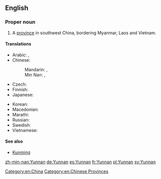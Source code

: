 ==English==

===Proper noun===
{{en-proper noun}}

# A [[province]] in southwest China, bordering Myanmar, Laos and Vietnam.

====Translations====
{{trans-top|a province in China}}
* Arabic: {{t|ar|يونان|m|tr=yunaan}},  {{t|ar|يوننان|m|tr=yunnaan}}
* Chinese:
*: Mandarin: {{t|cmn|雲南|sc=Hani}}, {{t+|cmn|云南|tr=Yúnnán|sc=Hani}}
*: Min Nan: {{t|nan|雲南}}, {{t|nan|云南|tr=Hûn-lâm}}
* Czech: {{t|cs|Jün-nan}}
* Finnish: {{t|fi|Yunnan}}
* Japanese: {{t|ja|雲南|tr=うんなん, Unnan}}
{{trans-mid}}
* Korean: {{t|ko|윈난|tr=Winnan|sc=Hang}}
* Macedonian: {{t|mk|Јунан|tr=Júnan|sc=Cyrl}}
* Marathi: {{t|mr|युन्नान|tr=yunnāna|sc=Deva}}
* Russian: {{t|ru|Юньнань|f|tr=Jun'nán'}}
* Swedish: {{t+|sv|Yunnan|n}}
* Vietnamese: {{t+|vi|Vân Nam}}
{{trans-bottom}}

====See also====
* [[Kunming]]

[[Category:en:China]]
[[Category:en:Chinese Provinces]]

[[zh-min-nan:Yunnan]]
[[de:Yunnan]]
[[es:Yunnan]]
[[fr:Yunnan]]
[[pl:Yunnan]]
[[sv:Yunnan]]